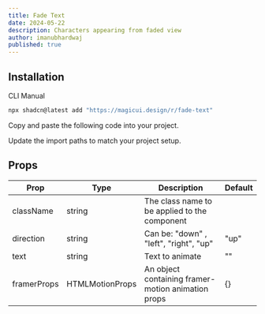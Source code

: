 ```yaml
---
title: Fade Text
date: 2024-05-22
description: Characters appearing from faded view
author: imanubhardwaj
published: true
---
```


<ComponentPreview name="fade-text-demo" />

## Installation

<Tabs defaultValue="cli">

<TabsList>
  <TabsTrigger value="cli">CLI</TabsTrigger>
  <TabsTrigger value="manual">Manual</TabsTrigger>
</TabsList>
<TabsContent value="cli">

```bash
npx shadcn@latest add "https://magicui.design/r/fade-text"
```

</TabsContent>

<TabsContent value="manual">

<Steps>

<Step>Copy and paste the following code into your project.</Step>

<ComponentSource name="fade-text" />

<Step>Update the import paths to match your project setup.</Step>

</Steps>

</TabsContent>

</Tabs>

## Props

| Prop        | Type            | Description                                        | Default |
| ----------- | --------------- | -------------------------------------------------- | ------- |
| className   | string          | The class name to be applied to the component      |         |
| direction   | string          | Can be: "down" , "left", "right", "up"             | "up"    |
| text        | string          | Text to animate                                    | ""      |
| framerProps | HTMLMotionProps | An object containing framer-motion animation props | {}      |
